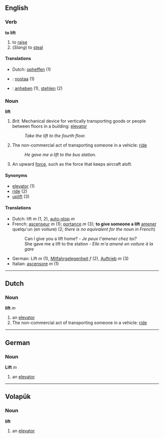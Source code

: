 ==English==
=== Verb ===
'''to lift'''

# to [[raise]] 
# (''Slang'') to [[steal]]

====Translations====
*Dutch: [[opheffen]] (1)
*{{msg:fi}}: [[nostaa]] (1)
*{{msg:de}}: [[anheben]] (1), [[stehlen]] (2)

=== Noun ===
'''lift'''

# ''Brit.'' Mechanical device for vertically transporting goods or people between floors in a building: [[elevator]] 
#:''Take the lift to the fourth floor.''
# The non-commercial act of transporting someone in a vehicle: [[ride]]
#:''He gave me a lift to the bus station.''
# An upward [[force]], such as the force that keeps aircraft aloft.

====Synonyms====
*[[elevator]] (1)
*[[ride]] (2)
*[[uplift]] (3)

====Translations====
*Dutch: lift ''m'' (1, 2), [[auto-stop]] ''m''
*French: [[ascenseur]] ''m'' (1); [[portance]] ''m'' (3); '''to give someone a lift''' [[amener]] quelqu'un (en voiture) (2; ''there is no equivalent for the noun in French'')
*:Can I give you a lift home? - ''Je peux t'amener chez toi?''
*:She gave me a lift to the station - ''Elle m'a amené en voiture à la gare''
*German: Lift ''m'' (1), [[Mitfahrgelegenheit]] ''f'' (2), [[Auftrieb]] ''m'' (3)
*Italian: [[ascensore]] ''m'' (1)

----

== Dutch == 
=== Noun === 
'''lift''' ''m''

# an [[elevator]]
# The non-commercial act of transporting someone in a vehicle: [[ride]]

----

==German==
===Noun===
'''Lift''' ''m''

# an [[elevator]]

----

== Volapük == 
=== Noun === 
'''lift'''

# an [[elevator]]